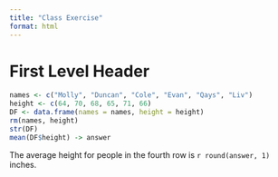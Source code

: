 ```yaml
---
title: "Class Exercise"
format: html
---
```


# First Level Header

```r
names <- c("Molly", "Duncan", "Cole", "Evan", "Qays", "Liv")
height <- c(64, 70, 68, 65, 71, 66)
DF <- data.frame(names = names, height = height)
rm(names, height)
str(DF)
mean(DF$height) -> answer
```

The average height for people in the fourth row is `r round(answer, 1)` inches.



